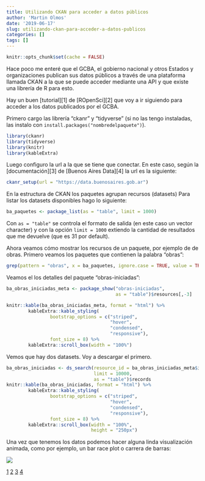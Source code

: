 ```yaml
---
title: Utilizando CKAN para acceder a datos públicos
author: 'Martin Olmos'
date: '2019-06-17'
slug: utilizando-ckan-para-acceder-a-datos-publicos
categories: []
tags: []
---
```

```r
knitr::opts_chunk$set(cache = FALSE)
```

Hace poco me enteré que el GCBA, el gobierno nacional y otros Estados y organizaciones publican sus datos públicos a través de una plataforma llamada CKAN a la que se puede acceder mediante una API y que existe una librería de R para esto.

Hay un buen [tutorial][1] de [ROpenSci][2] que voy a ir siguiendo para acceder a los datos publicados por el GCBA.

Primero cargo las librería "ckanr" y "tidyverse" (si no las tengo instaladas, las instalo con `install.packages("nombredelpaquete")`).

```r
library(ckanr)
library(tidyverse)
library(knitr)
library(kableExtra)
```

Luego configuro la url a la que se tiene que conectar. En este caso, según la [documentación][3] de [Buenos Aires Data][4] la url es la siguiente:

```r
ckanr_setup(url = "https://data.buenosaires.gob.ar")
```

En la estructura de CKAN los paquetes agrupan recursos (datasets)
Para listar los datasets disponibles hago lo siguiente:

```r
ba_paquetes <- package_list(as = "table", limit = 1000)
```

Con `as = "table"` se controla el formato de salida (en este caso un vector character) y con la opción `limit = 1000` extiendo la cantidad de resultados que me devuelve (que es 31 por default).

Ahora veamos cómo mostrar los recursos de un paquete, por ejemplo de de obras.
Primero veamos los paquetes que contienen la palabra "obras":

```r
grep(pattern = "obras", x = ba_paquetes, ignore.case = TRUE, value = TRUE)
```

Veamos el los detalles del paquete "obras-iniciadas":

```r
ba_obras_iniciadas_meta <- package_show("obras-iniciadas", 
                                        as = "table")$resources[,-3]

knitr::kable(ba_obras_iniciadas_meta, format = "html") %>% 
        kableExtra::kable_styling(
                bootstrap_options = c("striped", 
                                      "hover",
                                      "condensed",
                                      "responsive"),
                font_size = 8) %>% 
        kableExtra::scroll_box(width = "100%")

```

Vemos que hay dos datasets. Voy a descargar el primero.

```r
ba_obras_iniciadas <- ds_search(resource_id = ba_obras_iniciadas_meta$id[1], 
                                limit = 10000, 
                                as = "table")$records
knitr::kable(ba_obras_iniciadas, format = "html") %>% 
        kableExtra::kable_styling(
                bootstrap_options = c("striped", 
                                      "hover",
                                      "condensed",
                                      "responsive"),
                font_size = 8) %>% 
        kableExtra::scroll_box(width = "100%",
                               height = "250px")

```


Una vez que tenemos los datos podemos hacer alguna linda visualización animada, como por ejemplo, un bar race plot o carrera de barras:

![](/post/2019-06-17-utilizando-ckan-para-acceder-a-datos-publicos_files/metros_construidos_bar_race.gif)




[1](https://ropensci.org/tutorials/ckanr_tutorial/)
[2](https://ropensci.org/about/)
[3](https://data.buenosaires.gob.ar)
[4](https://data.buenosaires.gob.ar/acerca/ckan)
